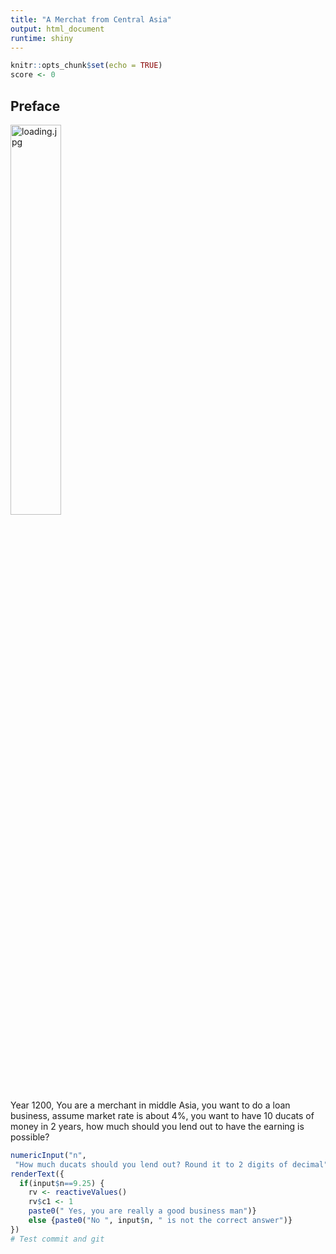 ---
title: "A Merchat from Central Asia"
output: html_document
runtime: shiny
---

```{r setup, include=FALSE}
knitr::opts_chunk$set(echo = TRUE)
score <- 0
```

## Preface
![loading.jpg](https://th.bing.com/th/id/R.ce9728289277ce1d2f114af8c2f26032?rik=HR8tQ9kxLJk0rw&riu=http%3a%2f%2ftaos.org%2fwp-content%2fuploads%2f2017%2f10%2fexpression-attractive-misleading-engraving-marketing-coloured-flourish_d15a64a4-a62e-11e5-a915-4cd4d91edd66.jpg&ehk=pFz66fFZ%2bb9Zvg%2b%2f3Ge4%2bycfqbRsXmZ%2fh0QC9iy1ltI%3d&risl=&pid=ImgRaw&r=0&sres=1&sresct=1){width=40% }<br>
Year 1200, You are a merchant in middle Asia, you want to do a loan business, assume market rate is about 4%, you want to have 10 ducats of money in 2 years, how much should you lend out to have the earning is possible?

```{r echo=FALSE}
numericInput("n", 
 "How much ducats should you lend out? Round it to 2 digits of decimal", 5)
renderText({
  if(input$n==9.25) {
    rv <- reactiveValues()
    rv$c1 <- 1
    paste0(" Yes, you are really a good business man")}
    else {paste0("No ", input$n, " is not the correct answer")}
})
# Test commit and git
```

